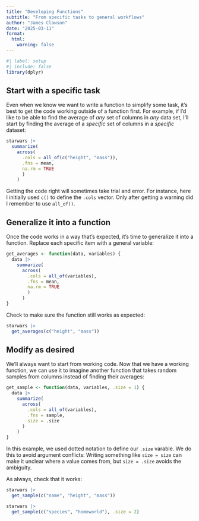 ```yaml
---
title: "Developing Functions"
subtitle: "From specific tasks to general workflows"
author: "James Clawson"
date: "2025-03-11"
format: 
  html:
    warning: false
---
```


```r
#| label: setup
#| include: false
library(dplyr)
```

## Start with a specific task

Even when we know we want to write a function to simplify some task, it's best to get the code working outside of a function first. For example, if I'd like to be able to find the average of *any* set of columns in *any* data set, I'll start by finding the average of a *specific* set of columns in a *specific* dataset:

```r
starwars |> 
  summarize(
    across(
      .cols = all_of(c("height", "mass")), 
      .fns = mean, 
      na.rm = TRUE
      )
    )
```

Getting the code right will sometimes take trial and error. For instance, here I initially used `c()` to define the `.cols` vector. Only after getting a warning did I remember to use `all_of()`.

## Generalize it into a function

Once the code works in a way that's expected, it's time to generalize it into a function. Replace each specific item with a general variable:

```r
get_averages <- function(data, variables) {
  data |> 
    summarize(
      across(
        .cols = all_of(variables), 
        .fns = mean, 
        na.rm = TRUE
        )
      )
}
```

Check to make sure the function still works as expected:

```r
starwars |> 
  get_averages(c("height", "mass"))
```

## Modify as desired

We'll always want to start from working code. Now that we have a working function, we can use it to imagine another function that takes random samples from columns instead of finding their averages:

```r
get_sample <- function(data, variables, .size = 1) {
  data |> 
    summarize(
      across(
        .cols = all_of(variables), 
        .fns = sample, 
        size = .size
      )
    )
}
```

In this example, we used dotted notation to define our `.size` varable. We do this to avoid argument conflicts: Writing something like `size = size` can make it unclear where a value comes from, but `size = .size` avoids the ambiguity.

As always, check that it works:
```r
starwars |> 
  get_sample(c("name", "height", "mass"))

starwars |> 
  get_sample(c("species", "homeworld"), .size = 2)
```
